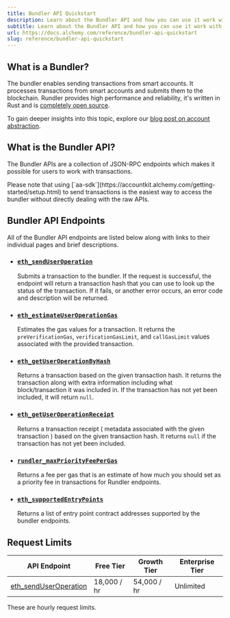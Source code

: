 ```yaml
---
title: Bundler API Quickstart
description: Learn about the Bundler API and how you can use it work with transactions.
subtitle: Learn about the Bundler API and how you can use it work with transactions.
url: https://docs.alchemy.com/reference/bundler-api-quickstart
slug: reference/bundler-api-quickstart
---
```


## What is a Bundler?

The bundler enables sending transactions from smart accounts. It processes transactions from smart accounts and submits them to the blockchain. Rundler provides high performance and reliability, it's written in Rust and is [completely open source](https://github.com/alchemyplatform/rundler).

To gain deeper insights into this topic, explore our [blog post on account abstraction](https://www.alchemy.com//blog/account-abstraction).

## What is the Bundler API?

The Bundler APIs are a collection of JSON-RPC endpoints which makes it possible for users to work with transactions.

<Info>
  Please note that using
  [`aa-sdk`](https://accountkit.alchemy.com/getting-started/setup.html) to send
  transactions is the easiest way to access the bundler without directly dealing
  with the raw APIs.
</Info>

## Bundler API Endpoints

All of the Bundler API endpoints are listed below along with links to their individual pages and brief descriptions.

- ### [`eth_sendUserOperation`](/docs/node/bundler-api/bundler-api-endpoints/eth-send-user-operation)

  Submits a transaction to the bundler. If the request is successful, the endpoint will return a transaction hash that you can use to look up the status of the transaction. If it fails, or another error occurs, an error code and description will be returned.

- ### [`eth_estimateUserOperationGas`](/docs/node/bundler-api/bundler-api-endpoints/eth-estimate-user-operation-gas)

  Estimates the gas values for a transaction. It returns the `preVerificationGas`, `verificationGasLimit`, and `callGasLimit` values associated with the provided transaction.

- ### [`eth_getUserOperationByHash`](/docs/node/bundler-api/bundler-api-endpoints/eth-get-user-operation-by-hash)

  Returns a transaction based on the given transaction hash. It returns the transaction along with extra information including what block/transaction it was included in. If the transaction has not yet been included, it will return `null`.

- ### [`eth_getUserOperationReceipt`](/docs/node/bundler-api/bundler-api-endpoints/eth-get-user-operation-receipt)

  Returns a transaction receipt ( metadata associated with the given transaction ) based on the given transaction hash. It returns `null` if the transaction has not yet been included.

- ### [`rundler_maxPriorityFeePerGas`](/docs/node/bundler-api/bundler-api-endpoints/rundler-max-priority-fee-per-gas)

  Returns a fee per gas that is an estimate of how much you should set as a priority fee in transactions for Rundler endpoints.

- ### [`eth_supportedEntryPoints`](/docs/node/bundler-api/bundler-api-endpoints/eth-supported-entry-points)

  Returns a list of entry point contract addresses supported by the bundler endpoints.

## Request Limits

| API Endpoint                                                                                  | Free Tier   | Growth Tier | Enterprise Tier |
| --------------------------------------------------------------------------------------------- | ----------- | ----------- | --------------- |
| [eth_sendUserOperation](/docs/node/bundler-api/bundler-api-endpoints/eth-send-user-operation) | 18,000 / hr | 54,000 / hr | Unlimited       |

<Info>These are hourly request limits.</Info>
